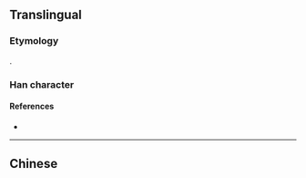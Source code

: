 {{character info/new}}
{{also|曠}}
==Translingual==
{{Han simplified forms|曠|昿|旷|ex=y}}

===Etymology===
{{Han simp|曠|f=黃|t=&nbsp;}}.

===Han character===
{{Han char|rn=72|rad=日|as=03|sn=7|four=|canj=AI|ids=⿰日广}}

====References====
* {{Han ref|kx=0490.221|hdz=21487.180|uh=65F7|ud=26103}}

----

==Chinese==
{{zh-see|曠}}